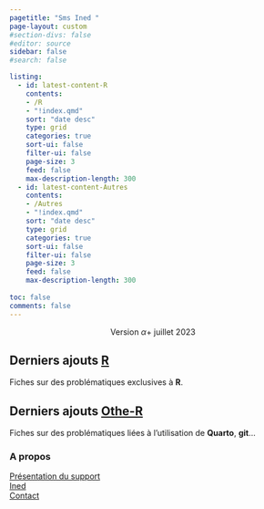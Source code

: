 ```yaml
---
pagetitle: "Sms Ined "
page-layout: custom
#section-divs: false
#editor: source
sidebar: false
#search: false

listing:
  - id: latest-content-R
    contents: 
    - /R
    - "!index.qmd"
    sort: "date desc"
    type: grid
    categories: true
    sort-ui: false
    filter-ui: false
    page-size: 3
    feed: false
    max-description-length: 300
  - id: latest-content-Autres
    contents: 
    - /Autres
    - "!index.qmd"
    sort: "date desc"
    type: grid
    categories: true
    sort-ui: false
    filter-ui: false
    page-size: 3
    feed: false
    max-description-length: 300
       
toc: false 
comments: false
---
```



<center>Version $\alpha +$ juillet 2023</center>


<!-- Derniers ajouts R-->

::: {.content-container}
::: {.listing-block}
::: {.zoom-image}


# **Derniers ajouts [R](https://mthevenin.github.io/assistoolsms/R/)**

Fiches sur des problématiques exclusives à **R**.

::: {#latest-content-R}
:::

:::
:::
:::


<!-- Derniers ajouts Autres-->

::: {.content-container}
::: {.listing-block}
::: {.zoom-image}

# **Derniers ajouts [Othe-R](https://mthevenin.github.io/assistoolsms/Autres/)**

Fiches sur des problématiques liées à l'utilisation de **Quarto**, **git**...

::: {#latest-content-Autres}
:::

:::
:::
:::


::: {.footer-text}
::: {.footer-container .dark-background}
::: {.footer-block}
::: grid

::: {.g-col-12 .g-col-md-6}
### **A propos**
[Présentation du support](about.qmd)\
[Ined](https://www.ined.fr/)\
[Contact](mailto:marc.thevenin@ined.fr)
:::

::: {.g-col-12 .g-col-md-6}
### 

:::

:::
:::
:::
:::

